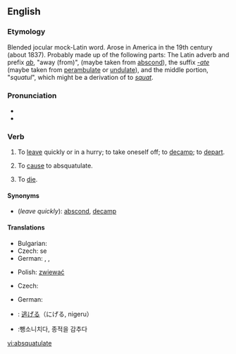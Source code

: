 {{was wotd|2006|June|17}}
==English==

===Etymology===
Blended jocular mock-Latin word. Arose in America in the 19th century (about 1837). Probably made up of the following parts: The Latin adverb and prefix ''[[ab]]'', "away (from)", (maybe taken from [[abscond]]), the suffix ''[[-ate]]'' (maybe taken from [[perambulate]] or [[undulate]]), and the middle portion, "''squatul''", which might be a derivation of to ''[[squat]]''.

===Pronunciation===
* {{IPA|/æbˈskwɑʧəleɪt/}}
* {{audio|en-us-absquatulate.ogg|Audio (US)}}

===Verb===
{{en-verb|absquatulat|ing}}

# {{intransitive}}  To [[leave]] quickly or in a hurry; to take oneself off; to [[decamp]]; to [[depart]].
# {{intransitive}} To [[cause]] to absquatulate.
# {{intransitive}} To [[die]].

====Synonyms====
* (''leave quickly''): [[abscond]], [[decamp]]

====Translations====
{{trans-top|to leave quickly or in a hurry; to take oneself off; to decamp; to depart}}
* Bulgarian: {{t|bg|вдигам гълъбите|sc=Cyrl}}
* Czech: {{t-|cs|zdejchnout}} se
* German: {{t+|de|fliehen}}, {{t+|de|fortlaufen}}, {{t+|de|davonmachen}}
{{trans-mid}}
* Polish: [[zwiewać]]
{{trans-bottom}}

{{trans-top|to cause to absquatulate}}
{{trans-mid}}
{{trans-bottom}}

{{trans-top|to die}}
* Czech: {{t-|cs|zkapat}}
{{trans-mid}}
* German: {{t+|de|sterben}}
{{trans-bottom}}

{{checktrans-top}}
* {{ttbc|Japanese}}: [[逃げる]]（にげる, nigeru）
* {{ttbc|Korean}}:뺑소니치다, 종적을 감추다
{{checktrans-bottom}}

[[vi:absquatulate]]